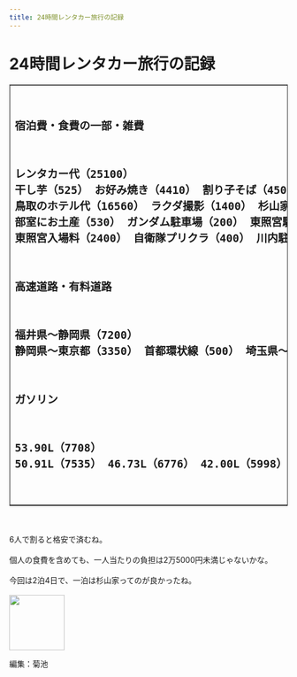 ```yaml
---
title: 24時間レンタカー旅行の記録
---
```


<h1>24時間レンタカー旅行の記録</h1>
<table border="1" cellpadding="1" cellspacing="1" width="600" align="center">
<tbody>
<tr>
<td valign="top"><pre>

<b>宿泊費・食費の一部・雑費</b>
--------------------
レンタカー代（25100）
干し芋（525）
お好み焼き（4410）
割り子そば（4500）
鳥取のホテル代（16560）
ラクダ撮影（1400）
杉山家にお土産（840）
部室にお土産（530）
ガンダム駐車場（200）
東照宮駐車場（500）
東照宮入場料（2400）
自衛隊プリクラ（400）
川内駐車場（1300）
--------------------

<b>高速道路・有料道路</b>
--------------------
福井県〜静岡県（7200）
静岡県〜東京都（3350）
首都環状線（500）
埼玉県〜仙台市（6300）
--------------------

<b>ガソリン</b>
--------------------
53.90L（7708）
50.91L（7535）
46.73L（6776）
42.00L（5998）
40.28L（5800）
--------------------
</pre></td>
<td valign="top"><pre>

<font color="red">支出合計：10万9832円
（一人当たり1万8305円）</font>

集金：2万円×6人=12万円

差額：1万0168円

</pre></td>
<td valign="top"><pre>

ガソリン合計
233.82L（3万3817円）

総走行距離（4日間）
2379.1km

1日の平均走行距離
594.8km

平均燃費
（エスティマ2代目後期型）
10.17km/L


</pre></td>
</tr>
</tbody>
</table>
<br/>
<br/>
6人で割ると格安で済むね。<br/>
<br/>
個人の食費を含めても、一人当たりの負担は2万5000円未満じゃないかな。<br/>
<br/>
今回は2泊4日で、一泊は杉山家ってのが良かったね。<br/>
<br/>
<Image src={ootori} width="100" border="0" alt=""/>
<p>
編集：菊池
</p>
